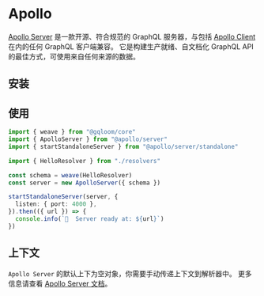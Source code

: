 
# Apollo

[Apollo Server](https://www.apollographql.com/docs/apollo-server/) 是一款开源、符合规范的 GraphQL 服务器，与包括 [Apollo Client](https://www.apollographql.com/docs/react) 在内的任何 GraphQL 客户端兼容。
它是构建生产就绪、自文档化 GraphQL API 的最佳方式，可使用来自任何来源的数据。

## 安装

<PackageManagerTabs command="install graphql @apollo/server @gqloom/core" />

## 使用
```ts
import { weave } from "@gqloom/core"
import { ApolloServer } from "@apollo/server"
import { startStandaloneServer } from "@apollo/server/standalone"

import { HelloResolver } from "./resolvers"

const schema = weave(HelloResolver)
const server = new ApolloServer({ schema })

startStandaloneServer(server, {
  listen: { port: 4000 },
}).then(({ url }) => {
  console.info(`🚀  Server ready at: ${url}`)
})
```

## 上下文

`Apollo Server` 的默认上下为空对象，你需要手动传递上下文到解析器中。
更多信息请查看 [Apollo Server 文档](https://www.apollographql.com/docs/apollo-server/data/context)。